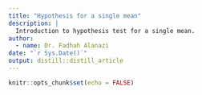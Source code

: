 ```yaml
---
title: "Hypothesis for a single mean"
description: |
  Introduction to hypothesis test for a single mean.
author:
  - name: Dr. Fadhah Alanazi
date: "`r Sys.Date()`"
output: distill::distill_article
---
```


```r
knitr::opts_chunk$set(echo = FALSE)
```






